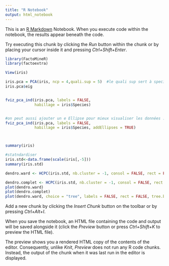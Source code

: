 ```yaml
---
title: "R Notebook"
output: html_notebook
---
```


This is an [R Markdown](http://rmarkdown.rstudio.com) Notebook. When you execute code within the notebook, the results appear beneath the code. 

Try executing this chunk by clicking the *Run* button within the chunk or by placing your cursor inside it and pressing *Ctrl+Shift+Enter*. 

```r
library(FactoMineR)
library(factoextra)

View(iris)

iris.pca = PCA(iris, ncp = 4,quali.sup = 5)  #le quali sup sert à specifire que c'ets une varibale qualitative et que l'on ne la prend pas
iris.pca$eig


fviz_pca_ind(iris.pca, labels = FALSE,
             habillage = iris$Species)


#on peut aussi ajouter un e Ellipse pour mieux visualiser les données :
fviz_pca_ind(iris.pca, labels = FALSE,
             habillage = iris$Species, addEllipses = TRUE)



summary(iris)

#statndardiser
iris.std<-data.frame(scale(iris[,-5]))
summary(iris.std)

dendro.ward <- HCPC(iris.std, nb.cluster = -1, consol = FALSE, rect = FALSE)

dendro.complet <- HCPC(iris.std, nb.cluster = -1, consol = FALSE, rect = FALSE, method = "complete")
plot(dendro.ward)
plot(dendro.complet)
plot(dendro.ward, choice = "tree", labels = FALSE, rect = FALSE, tree.barplot = FALSE)
```

Add a new chunk by clicking the *Insert Chunk* button on the toolbar or by pressing *Ctrl+Alt+I*.

When you save the notebook, an HTML file containing the code and output will be saved alongside it (click the *Preview* button or press *Ctrl+Shift+K* to preview the HTML file).

The preview shows you a rendered HTML copy of the contents of the editor. Consequently, unlike *Knit*, *Preview* does not run any R code chunks. Instead, the output of the chunk when it was last run in the editor is displayed.
